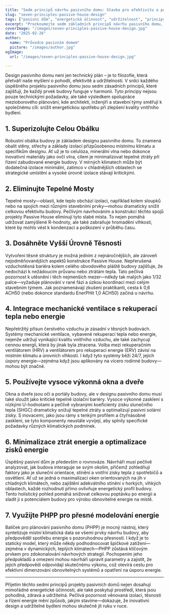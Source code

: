 ```yaml
---
title: "Sedm principů návrhu pasivního domu: Stavba pro efektivitu a pohodlí"
slug: "seven-principles-passive-house-design"
tags: ["pasivní dům", "energetická účinnost", "udržitelnost", "principy návrhu"]
excerpt: "Prozkoumejte sedm základních principů návrhu pasivního domu, které zajišťují vynikající energetickou účinnost, výjimečnou kvalitu vnitřního vzduchu a trvalý komfort v každém klimatu."
coverImage: "/images/seven-principles-passive-house-design.jpg"
date: "2025-02-26"
author:
  name: "Průvodce pasivním domem"
  picture: "/images/author.jpg"
ogImage:
  url: "/images/seven-principles-passive-house-design.jpg"

---
```

Design pasivního domu není jen technický plán – je to filozofie, která přetváří naše myšlení o pohodlí, efektivitě a udržitelnosti. V srdci každého úspěšného projektu pasivního domu jsou sedm zásadních principů, které zajišťují, že každý prvek budovy funguje v harmonii. Tyto principy nejsou pouze technickými požadavky, ale také výsledkem spolupráce mezioborového plánování, kde architekti, inženýři a stavební týmy směřují k společnému cíli: snížit energetickou spotřebu při zlepšení kvality vnitřního bydlení.

## 1. Superizolujte Celou Obálku

Robustní obálka budovy je základem designu pasivního domu. To znamená obalit stěny, střechy a základy izolací přizpůsobenou místnímu klimatu a specifikům designu. Ať už je to celulóza, minerální vlna nebo dokonce inovativní materiály jako ovčí vlna, cílem je minimalizovat tepelné ztráty při řízení zabudované energie budovy. V mírných klimatech může být dodatečná izolace minimální, zatímco v chladnějších oblastech se strategické umístění a vysoké úrovně izolace stávají kritickými.
## 2. Eliminujte Tepelné Mosty

Tepelné mosty—oblasti, kde teplo obchází izolaci, například kolem sloupků nebo na spojích mezi různými stavebními prvky—mohou dramaticky snížit celkovou efektivitu budovy. Pečlivým navrhováním a konstrukcí těchto spojů projekty Passive House eliminují tyto slabé místa. To nejen pomáhá udržovat zamýšlené R-hodnoty, ale také zabraňuje hromadění vlhkosti, které by mohlo vést k kondenzaci a poškození v průběhu času.

## 3. Dosáhněte Vyšší Úrovně Těsnosti

Vytvoření těsné struktury je možná jedním z nejnáročnějších, ale zároveň nejodměňovanějších aspektů konstrukce Passive House. Nepřerušená vzduchotěsná bariéra kolem celého obvodového pláště budovy zajišťuje, že nedochází k nežádoucím průvanu nebo ztrátám tepla. Tato pečlivá pozornost k utěsnění i těch nejmenších mezer—někdy tak malých jako 1/32 palce—vyžaduje plánování v rané fázi a úzkou koordinaci mezi celým stavebním týmem. Jak poznamenávají zkušení praktikanti, cesta k 0,6 ACH50 (nebo dokonce standardu EnerPHit 1,0 ACH50) začíná u návrhu.
## 4. Integrace mechanické ventilace s rekuperací tepla nebo energie

Nepřetržitý přísun čerstvého vzduchu je zásadní v těsných budovách. Systémy mechanické ventilace, vybavené rekuperací tepla nebo energie, nejenže udržují vynikající kvalitu vnitřního vzduchu, ale také zachycují cennou energii, která by jinak byla ztracena. Volba mezi rekuperačním ventilátorem (HRV) a ventilátorem pro rekuperaci energie (ERV) závisí na místním klimatu a úrovních vlhkosti. I když tyto systémy běží 24/7, jejich úspory energie—zejména když jsou aplikovány na vícero rodinné budovy—mohou být značné.

## 5. Používejte vysoce výkonná okna a dveře

Okna a dveře jsou oči a portály budovy, ale v designu pasivního domu musí také sloužit jako kritické tepelně izolační bariéry. Vysoce výkonné zasklení s nízkými U-hodnotami a pečlivě vybranými koeficienty zisku slunečního tepla (SHGC) dramaticky snižují tepelné ztráty a optimalizují pasivní solární zisky. S inovacemi, jako jsou rámy s tenkým profilem a čtyřnásobné zasklení, se tyto komponenty neustále vyvíjejí, aby splnily specifické požadavky různých klimatických podmínek.
## 6. Minimalizace ztrát energie a optimalizace zisků energie

Úspěšný pasivní dům je především o rovnováze. Návrháři musí pečlivě analyzovat, jak budova interaguje se svým okolím, přičemž zohledňují faktory jako je sluneční orientace, stínění a vnitřní zisky tepla z spotřebičů a osvětlení. Ať už se jedná o maximalizaci oken orientovaných na jih v chladných klimátech, nebo zajištění adekvátního stínění v horkých, vlhkých oblastech, každé rozhodnutí přímo ovlivňuje energetický profil budovy. Tento holistický pohled pomáhá snižovat celkovou poptávku po energii a sladit ji s potenciálem budovy pro výrobu obnovitelné energie na místě.

## 7. Využijte PHPP pro přesné modelování energie

Balíček pro plánování pasivního domu (PHPP) je mocný nástroj, který syntetizuje místní klimatická data se všemi prvky návrhu budovy, aby předpověděl spotřebu energie s pozoruhodnou přesností. I když je to statický model, který může někdy podhodnocovat špičkové zatížení—zejména v dynamických, teplých klimátech—PHPP zůstává klíčovým prvkem pro zdokonalování návrhových strategií. Pochopením jeho předpokladů a omezení mohou návrháři upravit parametry a zajistit, že jejich předpovědi odpovídají skutečnému výkonu, což otevírá cestu pro efektivní dimenzování obnovitelných systémů a opatření na úsporu energie.

---

Přijetím těchto sedmi principů projekty pasivních domů nejen dosahují mimořádné energetické účinnosti, ale také poskytují prostředí, která jsou pohodlná, zdravá a udržitelná. Pečlivá pozornost věnovaná izolaci, těsnosti a řízení energie mění způsob, jakým stavíme—dokazuje, že inovativní design a udržitelné bydlení mohou skutečně jít ruku v ruce.
